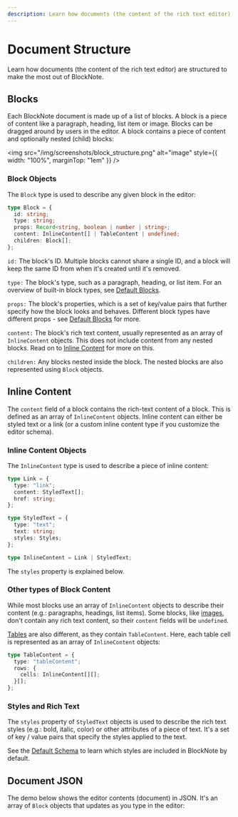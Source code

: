 ```yaml
---
description: Learn how documents (the content of the rich text editor) are structured to make the most out of BlockNote.
---
```










# Document Structure

Learn how documents (the content of the rich text editor) are structured to make the most out of BlockNote.

## Blocks

Each BlockNote document is made up of a list of blocks.
A block is a piece of content like a paragraph, heading, list item or image. Blocks can be dragged around by users in the editor. A block contains a piece of content and optionally nested (child) blocks:

<img
  src="/img/screenshots/block_structure.png"
  alt="image"
  style={{ width: "100%", marginTop: "1em" }}
/>

### Block Objects

The `Block` type is used to describe any given block in the editor:

```typescript
type Block = {
  id: string;
  type: string;
  props: Record<string, boolean | number | string>;
  content: InlineContent[] | TableContent | undefined;
  children: Block[];
};
```

`id:` The block's ID. Multiple blocks cannot share a single ID, and a block will keep the same ID from when it's created until it's removed.

`type:` The block's type, such as a paragraph, heading, or list item. For an overview of built-in block types, see [Default Blocks](/docs/editor-basics/default-content-types#default-blocks).

`props:` The block's properties, which is a set of key/value pairs that further specify how the block looks and behaves. Different block types have different props - see [Default Blocks](/docs/editor-basics/default-content-types#default-blocks) for more.

`content:` The block's rich text content, usually represented as an array of `InlineContent` objects. This does not include content from any nested blocks. Read on to [Inline Content](/docs/editor-basics/content-structure#inline-content) for more on this.

`children:` Any blocks nested inside the block. The nested blocks are also represented using `Block` objects.

## Inline Content

The `content` field of a block contains the rich-text content of a block. This is defined as an array of `InlineContent` objects. Inline content can either be styled text or a link (or a custom inline content type if you customize the editor schema).

### Inline Content Objects

The `InlineContent` type is used to describe a piece of inline content:

```typescript
type Link = {
  type: "link";
  content: StyledText[];
  href: string;
};

type StyledText = {
  type: "text";
  text: string;
  styles: Styles;
};

type InlineContent = Link | StyledText;
```

The `styles` property is explained below.

### Other types of Block Content

While most blocks use an array of `InlineContent` objects to describe their content (e.g.: paragraphs, headings, list items). Some blocks, like [images](/docs/editor-basics/default-content-types#image), don't contain any rich text content, so their `content` fields will be `undefined`.

[Tables](/docs/editor-basics/default-content-types#table) are also different, as they contain `TableContent`. Here, each table cell is represented as an array of `InlineContent` objects:

```typescript
type TableContent = {
  type: "tableContent";
  rows: {
    cells: InlineContent[][];
  }[];
};
```

### Styles and Rich Text

The `styles` property of `StyledText` objects is used to describe the rich text styles (e.g.: bold, italic, color) or other attributes of a piece of text. It's a set of key / value pairs that specify the styles applied to the text.

See the [Default Schema](/docs/editor-basics/default-schema) to learn which styles are included in BlockNote by default.

## Document JSON

The demo below shows the editor contents (document) in JSON. It's an array of `Block` objects that updates as you type in the editor:

<Example name="basic/block-objects" />
